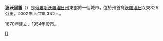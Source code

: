 {{coord|51|12|N|42|15|E|display=title}}
'''波沃里諾'''（{{lang-ru|Пово́рино}}）是[[俄羅斯|俄羅斯]][[沃羅涅日州|沃羅涅日州]]東部的一個城市，位於州首府[[沃羅涅日|沃羅涅日]]以東326公里。2002年人口18,342人。

1870年建立，1954年設市。

{{沃羅涅日州城市}}

[[Category:沃羅涅日州城市|П]]